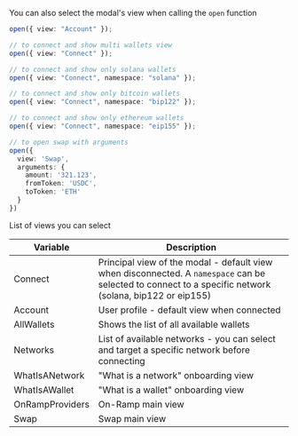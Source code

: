 You can also select the modal's view when calling the `open` function

```ts
open({ view: "Account" });

// to connect and show multi wallets view
open({ view: "Connect" });

// to connect and show only solana wallets
open({ view: "Connect", namespace: "solana" });

// to connect and show only bitcoin wallets
open({ view: "Connect", namespace: "bip122" });

// to connect and show only ethereum wallets
open({ view: "Connect", namespace: "eip155" });

// to open swap with arguments
open({
  view: 'Swap',
  arguments: {
    amount: '321.123',
    fromToken: 'USDC',
    toToken: 'ETH'
  }
})
```

List of views you can select

| Variable        | Description                                                                                                                                             |
| --------------- | ------------------------------------------------------------------------------------------------------------------------------------------------------- |
| Connect         | Principal view of the modal - default view when disconnected. A `namespace` can be selected to connect to a specific network (solana, bip122 or eip155) |
| Account         | User profile - default view when connected                                                                                                              |
| AllWallets      | Shows the list of all available wallets                                                                                                                 |
| Networks        | List of available networks - you can select and target a specific network before connecting                                                             |
| WhatIsANetwork  | "What is a network" onboarding view                                                                                                                     |
| WhatIsAWallet   | "What is a wallet" onboarding view                                                                                                                      |
| OnRampProviders | On-Ramp main view                                                                                                                                       |
| Swap            | Swap main view                                                                                                                                          |
